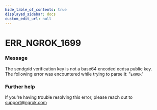 ```yaml
---
hide_table_of_contents: true
displayed_sidebar: docs
custom_edit_url: null
---
```



# ERR_NGROK_1699

### Message
The sendgrid verification key is not a base64 encoded ecdsa public key. The following error was encountered while trying to parse it: "`ERROR`"

### Further help
If you're having trouble resolving this error, please reach out to [support@ngrok.com](mailto:support@ngrok.com?subject=Help%20with%20ERR_NGROK_1699)


<ErrorDetails error='err_ngrok_1699' />
